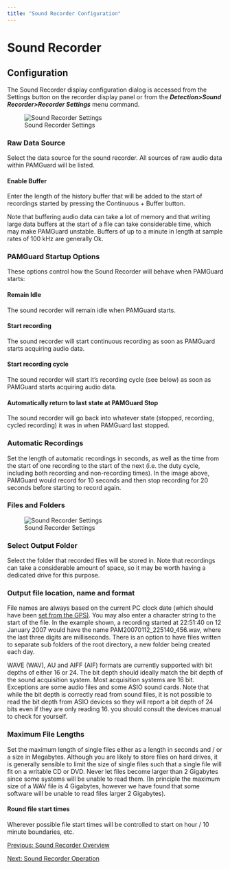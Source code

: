 ```yaml
---
title: "Sound Recorder Configuration"
---
```

Sound Recorder
==============

Configuration
-------------

  

The Sound Recorder display configuration dialog is accessed from the Settings button on the recorder display panel or from the _**Detection>Sound Recorder>Recorder Settings**_ menu command.  
  
![Sound Recorder Settings](images/RecordOptions1b.png)  
  

### Raw Data Source

Select the data source for the sound recorder. All sources of raw audio data within PAMGuard will be listed.

#### Enable Buffer

Enter the length of the history buffer that will be added to the start of recordings started by pressing the Continuous + Buffer button.

Note that buffering audio data can take a lot of memory and that writing large data buffers at the start of a file can take considerable time, which may make PAMGuard unstable. Buffers of up to a minute in length at sample rates of 100 kHz are generally Ok.

### PAMGuard Startup Options

These options control how the Sound Recorder will behave when PAMGuard starts:

#### Remain Idle

The sound recorder will remain idle when PAMGuard starts.

#### Start recording

The sound recorder will start continuous recording as soon as PAMGuard starts acquiring audio data.

#### Start recording cycle

The sound recorder will start it's recording cycle (see below) as soon as PAMGuard starts acquiring audio data.

#### Automatically return to last state at PAMGuard Stop

The sound recorder will go back into whatever state (stopped, recording, cycled recording) it was in when PAMGuard last stopped.

### Automatic Recordings

Set the length of automatic recordings in seconds, as well as the time from the start of one recording to the start of the next (i.e. the duty cycle, including both recording and non-recording times). In the image above, PAMGuard would record for 10 seconds and then stop recording for 20 seconds before starting to record again.

  
  

### Files and Folders

  
![Sound Recorder Settings](images/RecordOptions2.png)  
  

### Select Output Folder

Select the folder that recorded files will be stored in. Note that recordings can take a considerable amount of space, so it may be worth having a dedicated drive for this purpose.

### Output file location, name and format

File names are always based on the current PC clock date (which should have been [set from the GPS)](../../../mapping/NMEA/docs/ClockOptions.html). You may also enter a character string to the start of the file. In the example shown, a recording started at 22:51:40 on 12 January 2007 would have the name PAM20070112\_225140\_456.wav, where the last three digits are milliseconds. There is an option to have files written to separate sub folders of the root directory, a new folder being created each day.

WAVE (WAV), AU and AIFF (AIF) formats are currently supported with bit depths of either 16 or 24. The bit depth should ideally match the bit depth of the sound acquisition system. Most acquisition systems are 16 bit. Exceptions are some audio files and some ASIO sound cards. Note that while the bit depth is correctly read from sound files, it is not possible to read the bit depth from ASIO devices so they will report a bit depth of 24 bits even if they are only reading 16. you should consult the devices manual to check for yourself.

### Maximum File Lengths

Set the maximum length of single files either as a length in seconds and / or a size in Megabytes. Although you are likely to store files on hard drives, it is generally sensible to limit the size of single files such that a single file will fit on a writable CD or DVD. Never let files become larger than 2 Gigabytes since some systems will be unable to read them. (In principle the maximum size of a WAV file is 4 Gigabytes, however we have found that some software will be unable to read files larger 2 Gigabytes).

#### Round file start times

Wherever possible file start times will be controlled to start on hour / 10 minute boundaries, etc.

  
  

[Previous: Sound Recorder Overview](RecorderOverview.html)

[Next: Sound Recorder Operation](RecorderOperation.html)
